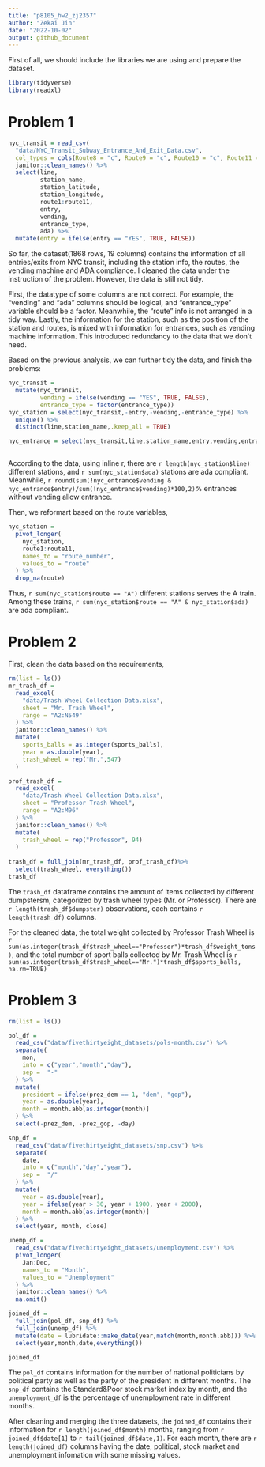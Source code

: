 ```yaml
---
title: "p8105_hw2_zj2357"
author: "Zekai Jin"
date: "2022-10-02"
output: github_document
---
```


First of all, we should include  the libraries we are using and prepare the dataset.
```r
library(tidyverse)
library(readxl)
```

# Problem 1

```r
nyc_transit = read_csv(
  "data/NYC_Transit_Subway_Entrance_And_Exit_Data.csv",
  col_types = cols(Route8 = "c", Route9 = "c", Route10 = "c", Route11 = "c")) %>%
  janitor::clean_names() %>%
  select(line,
         station_name,
         station_latitude,
         station_longitude,
         route1:route11,
         entry,
         vending,
         entrance_type,
         ada) %>%
  mutate(entry = ifelse(entry == "YES", TRUE, FALSE))

```
So far, the dataset(1868 rows, 19 columns) contains the information of all entries/exits from NYC transit, including the station info, the routes, the vending machine and ADA compliance. I cleaned the data under the instruction of the problem. However, the data is still not tidy.

First, the datatype of some columns are not correct. For example, the "vending" and "ada" columns should be logical, and "entrance_type" variable should be a factor. Meanwhile, the "route" info is not arranged in a tidy way. Lastly, the information for the station, such as the position of the station and routes, is mixed with information for entrances, such as vending machine information. This introduced redundancy to the data that we don't need. 

Based on the previous analysis, we can further tidy the data, and finish the problems:

```r
nyc_transit =
  mutate(nyc_transit,
         vending = ifelse(vending == "YES", TRUE, FALSE),
         entrance_type = factor(entrance_type))
nyc_station = select(nyc_transit,-entry,-vending,-entrance_type) %>%
  unique() %>%
  distinct(line,station_name,.keep_all = TRUE)

nyc_entrance = select(nyc_transit,line,station_name,entry,vending,entrance_type)



```
According to the data, using inline r, there are `r length(nyc_station$line)` different stations, and `r sum(nyc_station$ada)` stations are ada compliant. Meanwhile, `r round(sum(!nyc_entrance$vending & nyc_entrance$entry)/sum(!nyc_entrance$vending)*100,2)`% entrances without vending allow entrance.

Then, we reformart based on the route variables,

```r
nyc_station =
  pivot_longer(
    nyc_station,
    route1:route11,
    names_to = "route_number",
    values_to = "route"
  ) %>%
  drop_na(route)
```

Thus, `r sum(nyc_station$route == "A")` different stations serves the A train. Among these trains, `r sum(nyc_station$route == "A" & nyc_station$ada)` are ada compliant.




# Problem 2
First, clean the data based on the requirements,
```r
rm(list = ls())
mr_trash_df =
  read_excel(
    "data/Trash Wheel Collection Data.xlsx",
    sheet = "Mr. Trash Wheel",
    range = "A2:N549"
  ) %>%
  janitor::clean_names() %>%
  mutate(
    sports_balls = as.integer(sports_balls),
    year = as.double(year),
    trash_wheel = rep("Mr.",547)
  )

prof_trash_df = 
  read_excel(
    "data/Trash Wheel Collection Data.xlsx",
    sheet = "Professor Trash Wheel",
    range = "A2:M96"
  ) %>%
  janitor::clean_names() %>%
  mutate(
    trash_wheel = rep("Professor", 94)
  )
  
trash_df = full_join(mr_trash_df, prof_trash_df)%>%
  select(trash_wheel, everything())
trash_df
```
The `trash_df` dataframe contains the amount of items collected by different dumpstersm, categorized by trash wheel types (Mr. or Professor). There are `r length(trash_df$dumpster)` observations, each contains `r length(trash_df)` columns.

For the cleaned data, the total weight collected by Professor Trash Wheel is `r sum(as.integer(trash_df$trash_wheel=="Professor")*trash_df$weight_tons)`, and the total number of sport balls collected by Mr. Trash Wheel is  `r sum(as.integer(trash_df$trash_wheel=="Mr.")*trash_df$sports_balls, na.rm=TRUE)`

# Problem 3


```r
rm(list = ls())

pol_df = 
  read_csv("data/fivethirtyeight_datasets/pols-month.csv") %>%
  separate(
    mon,
    into = c("year","month","day"),
    sep =  "-"
  ) %>%
  mutate(
    president = ifelse(prez_dem == 1, "dem", "gop"),
    year = as.double(year),
    month = month.abb[as.integer(month)]
  ) %>%
  select(-prez_dem, -prez_gop, -day)

snp_df = 
  read_csv("data/fivethirtyeight_datasets/snp.csv") %>%
  separate(
    date,
    into = c("month","day","year"),
    sep =  "/"
  ) %>%
  mutate(
    year = as.double(year),
    year = ifelse(year > 30, year + 1900, year + 2000),
    month = month.abb[as.integer(month)]
  ) %>%
  select(year, month, close)

unemp_df = 
  read_csv("data/fivethirtyeight_datasets/unemployment.csv") %>%
  pivot_longer(
    Jan:Dec,
    names_to = "Month",
    values_to = "Unemployment"
  ) %>%
  janitor::clean_names() %>%
  na.omit()

joined_df =
  full_join(pol_df, snp_df) %>%
  full_join(unemp_df) %>%
  mutate(date = lubridate::make_date(year,match(month,month.abb))) %>%
  select(year,month,date,everything())

joined_df

```
The `pol_df` contains information for the number of national politicians by political party as well as the party of the president in different months. The `snp_df` contains the Standard&Poor stock market index by month, and the `unemployment_df` is the percentage of unemployment rate in different months.

After cleaning and merging the three datasets, the `joined_df` contains their information for `r length(joined_df$month)` months, ranging from `r joined_df$date[1]` to `r tail(joined_df$date,1)`. For each month, there are `r length(joined_df)` columns having the date, political, stock market and unemployment infomation with some missing values. 























